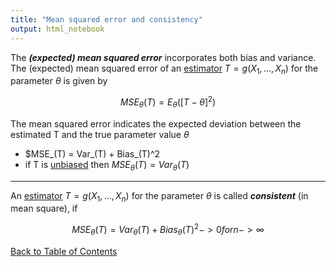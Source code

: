 ```yaml
---
title: "Mean squared error and consistency"
output: html_notebook
---
```


The ***(expected) mean squared error*** incorporates both bias and variance. The (expected) mean squared error of an [estimator](./point_estimation.nb.html) $T = g(X_1, \dots, X_n)$ for the parameter $\theta$ is given by

$$MSE_\theta(T) = E_\theta([T - \theta]^2)$$

The mean squared error indicates the expected deviation between the estimated T and the true parameter value $\theta$

- $MSE_\theta(T) = Var_\theta(T) + Bias_\theta(T)^2
- if T is [unbiased](./unbiased_estimator.nb.html) then $MSE_\theta(T) = Var_\theta(T)$

----

An [estimator](./point_estimation.nb.html) $T = g(X_1, \dots, X_n)$ for the parameter $\theta$ is called ***consistent*** (in mean square), if

$$MSE_\theta(T) = Var_\theta(T) + Bias_\theta(T)^2 -> 0 for n -> \infty$$


[Back to Table of Contents](../)